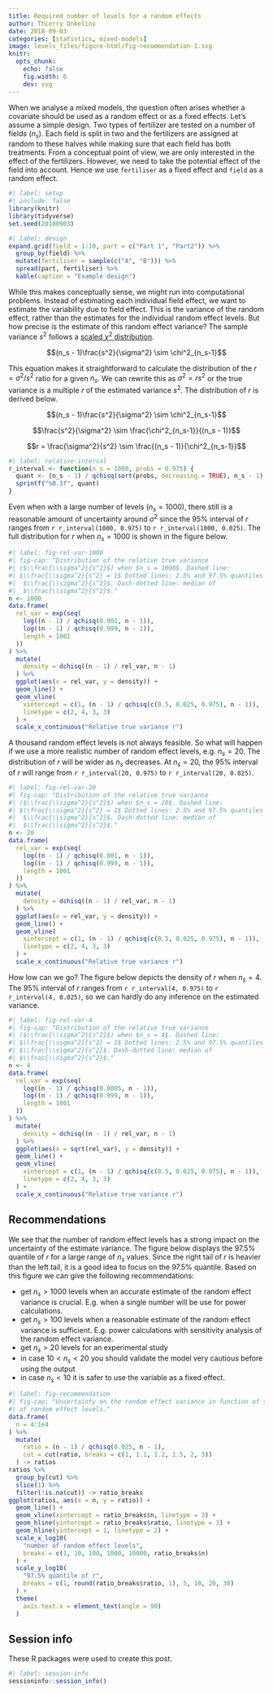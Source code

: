 ```yaml
---
title: Required number of levels for a random effects
author: Thierry Onkelinx
date: 2018-09-03
categories: [statistics, mixed-models]
image: levels_files/figure-html/fig-recommendation-1.svg
knitr: 
  opts_chunk: 
    echo: false
    fig.width: 6
    dev: svg
---
```


When we analyse a mixed models, the question often arises whether a covariate should be used as a random effect or as a fixed effects.
Let's assume a simple design.
Two types of fertilizer are tested on a number of fields ($n_s$).
Each field is split in two and the fertilizers are assigned at random to these halves while making sure that each field has both treatments.
From a conceptual point of view, we are only interested in the effect of the fertilizers.
However, we need to take the potential effect of the field into account.
Hence we use `fertiliser` as a fixed effect and `field` as a random effect.

```r
#| label: setup
#| include: false
library(knitr)
library(tidyverse)
set.seed(20180903)
```

```r
#| label: design
expand.grid(field = 1:10, part = c("Part 1", "Part2")) %>%
  group_by(field) %>%
  mutate(fertiliser = sample(c("A", "B"))) %>%
  spread(part, fertiliser) %>%
  kable(caption = "Example design")
```

While this makes conceptually sense,
we might run into computational problems.
Instead of estimating each individual field effect, we want to estimate the variability due to field effect.
This is the variance of the random effect, rather than the estimates for the individual random effect levels.
But how precise is the estimate of this random effect variance?
The sample variance $s^2$ follows a [scaled $\chi^2$ distribution](https://en.wikipedia.org/wiki/Variance#Distribution_of_the_sample_variance).

$$(n_s - 1)\frac{s^2}{\sigma^2} \sim \chi^2_{n_s-1}$$

This equation makes it straightforward to calculate the distribution of the $r = \sigma^2/s^2$ ratio for a given $n_s$.
We can rewrite this as $\sigma^2=rs^2$ or the true variance is a multiple $r$ of the estimated variance $s^2$.
The distribution of $r$ is derived below.

$$(n_s - 1)\frac{s^2}{\sigma^2} \sim \chi^2_{n_s-1}$$

$$\frac{s^2}{\sigma^2} \sim \frac{\chi^2_{n_s-1}}{(n_s - 1)}$$

$$r = \frac{\sigma^2}{s^2} \sim \frac{(n_s - 1)}{\chi^2_{n_s-1}}$$

```r
#| label: relative-interval
r_interval <- function(n_s = 1000, probs = 0.975) {
  quant <- (n_s - 1) / qchisq(sort(probs, decreasing = TRUE), n_s - 1)
  sprintf("%0.3f", quant)
}
```

Even when with a large number of levels ($n_s = 1000$), there still is a reasonable amount of uncertainty around $\sigma^2$ since the 95% interval of $r$ ranges from `r r_interval(1000, 0.975)` to `r r_interval(1000, 0.025)`.
The full distribution for $r$ when $n_s = 1000$ is shown in the figure below.

```r
#| label: fig-rel-var-1000
#| fig-cap: "Distribution of the relative true variance
#| ($\\frac{\\sigma^2}{s^2}$) when $n_s = 1000$. Dashed line:
#| $\\frac{\\sigma^2}{s^2} = 1$ Dotted lines: 2.5% and 97.5% quantiles of
#|  $\\frac{\\sigma^2}{s^2}$. Dash-dotted line: median of
#|  $\\frac{\\sigma^2}{s^2}$."
n <- 1000
data.frame(
  rel_var = exp(seq(
    log((n - 1) / qchisq(0.001, n - 1)), 
    log((n - 1) / qchisq(0.999, n - 1)), 
    length = 1001
  ))
) %>%
  mutate(
    density = dchisq((n - 1) / rel_var, n - 1)
  ) %>%
  ggplot(aes(x = rel_var, y = density)) +
  geom_line() +
  geom_vline(
    xintercept = c(1, (n - 1) / qchisq(c(0.5, 0.025, 0.975), n - 1)), 
    linetype = c(2, 4, 3, 3)
  ) +
  scale_x_continuous("Relative true variance r")
```

A thousand random effect levels is not always feasible.
So what will happen if we use a more realistic number of random effect levels, e.g. $n_s = 20$.
The distribution of $r$ will be wider as $n_s$ decreases.
At $n_s = 20$, the 95% interval of $r$ will range from `r r_interval(20, 0.975)` to `r r_interval(20, 0.025)`.

```r
#| label: fig-rel-var-20
#| fig-cap: "Distribution of the relative true variance
#| ($\\frac{\\sigma^2}{s^2}$) when $n_s = 20$. Dashed line:
#| $\\frac{\\sigma^2}{s^2} = 1$ Dotted lines: 2.5% and 97.5% quantiles of
#|  $\\frac{\\sigma^2}{s^2}$. Dash-dotted line: median of
#|  $\\frac{\\sigma^2}{s^2}$."
n <- 20
data.frame(
  rel_var = exp(seq(
    log((n - 1) / qchisq(0.001, n - 1)), 
    log((n - 1) / qchisq(0.999, n - 1)), 
    length = 1001
  ))
) %>%
  mutate(
    density = dchisq((n - 1) / rel_var, n - 1)
  ) %>%
  ggplot(aes(x = rel_var, y = density)) +
  geom_line() +
  geom_vline(
    xintercept = c(1, (n - 1) / qchisq(c(0.5, 0.025, 0.975), n - 1)), 
    linetype = c(2, 4, 3, 3)
  ) +
  scale_x_continuous("Relative true variance r")
```

How low can we go? The figure below depicts the density of $r$ when $n_s = 4$.
The 95% interval of $r$ ranges from `r r_interval(4, 0.975)` to `r r_interval(4, 0.025)`, so we can hardly do any inference on the estimated variance.

```r
#| label: fig-rel-var-4
#| fig-cap: "Distribution of the relative true variance
#| ($\\frac{\\sigma^2}{s^2}$) when $n_s = 4$. Dashed line:
#| $\\frac{\\sigma^2}{s^2} = 1$ Dotted lines: 2.5% and 97.5% quantiles of
#| $\\frac{\\sigma^2}{s^2}$. Dash-dotted line: median of
#| $\\frac{\\sigma^2}{s^2}$."
n <- 4
data.frame(
  rel_var = exp(seq(
    log((n - 1) / qchisq(0.0005, n - 1)), 
    log((n - 1) / qchisq(0.999, n - 1)), 
    length = 1001
  ))
) %>%
  mutate(
    density = dchisq((n - 1) / rel_var, n - 1)
  ) %>%
  ggplot(aes(x = sqrt(rel_var), y = density)) +
  geom_line() +
  geom_vline(
    xintercept = c(1, (n - 1) / qchisq(c(0.5, 0.025, 0.975), n - 1)), 
    linetype = c(2, 4, 3, 3)
  ) +
  scale_x_continuous("Relative true variance r")
```

## Recommendations

We see that the number of random effect levels has a strong impact on the uncertainty of the estimate variance.
The figure below displays the 97.5% quantile of $r$ for a large range of $n_s$ values.
Since the right tail of $r$ is heavier than the left tail, it is a good idea to focus on the 97.5% quantile.
Based on this figure we can give the following recommendations:

- get $n_s > 1000$ levels when an accurate estimate of the random effect variance is crucial.
  E.g. when a single number will be use for power calculations.
- get $n_s > 100$ levels when a reasonable estimate of the random effect variance is sufficient.
  E.g. power calculations with sensitivity analysis of the random effect variance.
- get $n_s > 20$ levels for an experimental study
- in case $10 < n_s < 20$ you should validate the model very cautious before using the output
- in case $n_s < 10$ it is safer to use the variable as a fixed effect.

```r
#| label: fig-recommendation
#| fig-cap: "Uncertainty on the random effect variance in function of the number
#| of random effect levels."
data.frame(
  n = 4:1e4
) %>%
  mutate(
    ratio = (n - 1) / qchisq(0.025, n - 1),
    cut = cut(ratio, breaks = c(1, 1.1, 1.2, 1.5, 2, 3))
  ) -> ratios
ratios %>%
  group_by(cut) %>%
  slice(1) %>%
  filter(!is.na(cut)) -> ratio_breaks
ggplot(ratios, aes(x = n, y = ratio)) +
  geom_line() +
  geom_vline(xintercept = ratio_breaks$n, linetype = 3) +
  geom_hline(yintercept = ratio_breaks$ratio, linetype = 3) +
  geom_hline(yintercept = 1, linetype = 2) +
  scale_x_log10(
    "number of random effect levels",
    breaks = c(1, 10, 100, 1000, 10000, ratio_breaks$n)
  ) +
  scale_y_log10(
    "97.5% quantile of r",
    breaks = c(1, round(ratio_breaks$ratio, 1), 5, 10, 20, 30)
  ) +
  theme(
    axis.text.x = element_text(angle = 90)
  )
```

## Session info

These R packages were used to create this post.

```r
#| label: session-info
sessioninfo::session_info()
```
